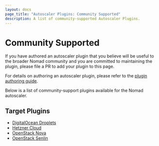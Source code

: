 ```yaml
---
layout: docs
page_title: "Autoscaler Plugins: Community Supported"
description: A list of community-supported Autoscaler Plugins.
---
```


# Community Supported

If you have authored an autoscaler plugin that you believe will be useful to
the broader Nomad community and you are committed to maintaining the plugin,
please file a PR to add your plugin to this page.

For details on authoring an autoscaler plugin, please refer to the [plugin
authoring guide][plugin_guide].

Below is a list of community-support plugins available for the Nomad autoscaler.

## Target Plugins

- [DigitalOcean Droplets][do-droplets]
- [Hetzner Cloud][hcloud]
- [OpenStack Nova][os-nova]
- [OpenStack Senlin][senlin]

[plugin_guide]: /tools/autoscaling/internals/plugins
[senlin]: https://github.com/dkt26111/nomad-senlin-autoscaler
[do-droplets]: https://github.com/jsiebens/nomad-droplets-autoscaler
[os-nova]: https://github.com/jorgemarey/nomad-nova-autoscaler
[hcloud]: https://github.com/AndrewChubatiuk/nomad-hcloud-autoscaler
